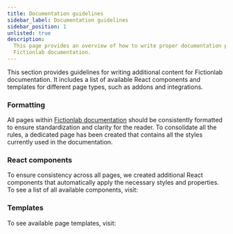 ```yaml
---
title: Documentation guidelines
sidebar_label: Documentation guidelines
sidebar_position: 1
unlisted: true
description:
  This page provides an overview of how to write proper documentation pages for
  Fictionlab documentation.
---
```


This section provides guidelines for writing additional content for Fictionlab
documentation. It includes a list of available React components and templates
for different page types, such as addons and integrations.

### Formatting

All pages within [Fictionlab documentation](/) should be consistently formatted
to ensure standardization and clarity for the reader. To consolidate all the
rules, a dedicated page has been created that contains all the styles currently
used in the documentation.

<LinkButton docId="guidelines/formatting" />

### React components

To ensure consistency across all pages, we created additional React components
that automatically apply the necessary styles and properties. To see a list of
all available components, visit:

<LinkButton docId="guidelines/components/components" />

### Templates

To see available page templates, visit:

<LinkButton
  url="/category/templates"
  title="Available templates"
  description="Templates for most common pages within Fictionlab documentation"
/>
